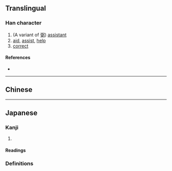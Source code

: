 {{also|弼}}
{{character info}}
==Translingual==

===Han character===
{{Han char|rn=57|rad=弓|as=09|sn=12|four=|canj=NMWN|ids=⿲弓㐁弓}}

# (A variant of [[弼]]) [[assistant]]
# [[aid]], [[assist]], [[help]]
# [[correct]]

====References====
* {{Han ref|kx=0360.060|dkj=09825|dj=0677.040|hdz=20999.120|uh=5F3B|ud=24379}}

----

==Chinese==
{{zh-see|弼|v}}

----

==Japanese==

===Kanji===
{{ja-kanji|grade=|rs=弓09}}

# {{alternative form of|ja|弼}}

====Readings====
{{ja-readings
|goon=びち<びち
|kanon=ひつ<ひつ
|kun=すけ-, たす-ける, ただ-す, ゆだめ-
|nanori=おさむ, すけ, たすく
}}

===Definitions===
{{ja-gv|弼}}